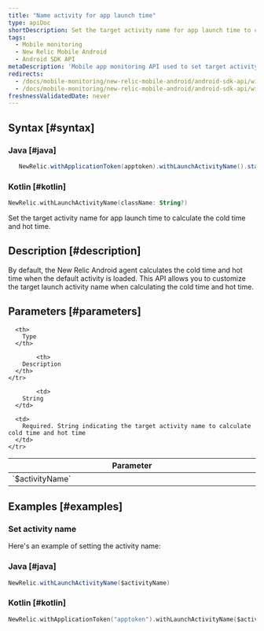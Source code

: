 ```yaml
---
title: "Name activity for app launch time"
type: apiDoc
shortDescription: Set the target activity name for app launch time to calculate the cold time and hot time
tags:
  - Mobile monitoring
  - New Relic Mobile Android
  - Android SDK API
metaDescription: 'Mobile app monitoring API used to set target activity name.'
redirects:
  - /docs/mobile-monitoring/new-relic-mobile-android/android-sdk-api/withlaunchnameactivity-android-agent-api
  - /docs/mobile-monitoring/new-relic-mobile-android/android-sdk-api/with-launch-activity-name
freshnessValidatedDate: never
---
```


## Syntax [#syntax]

### Java [#java]

```java
   NewRelic.withApplicationToken(apptoken).withLaunchActivityName().start(this.getApplication());
```

### Kotlin [#kotlin]

```kotlin
NewRelic.withLaunchActivityName(className: String?)
```

Set the target activity name for app launch time to calculate the cold time and hot time.


## Description [#description]

By default, the New Relic Android agent calculates the cold time and hot time when the default activity is loaded. This API allows you to customize the target launch activity name when calculating the cold time and hot time.

## Parameters [#parameters]

<table>
  <thead>
    <tr>
      <th width="25%">
        Parameter
      </th>

      <th>
        Type
      </th>

            <th>
        Description
      </th>
    </tr>
  </thead>

  <tbody>
    <tr>
      <td>
        `$activityName`
      </td>

            <td>
        String
      </td>

      <td>
        Required. String indicating the target activity name to calculate cold time and hot time
      </td>
    </tr>
  </tbody>
</table>

## Examples [#examples]

### Set activity name

Here's an example of setting the activity name:

### Java [#java]

```java
NewRelic.withLaunchActivityName($activityName)
```

### Kotlin [#kotlin]

```kotlin
NewRelic.withApplicationToken("apptoken").withLaunchActivityName($activityName).start(applicationContext)
```